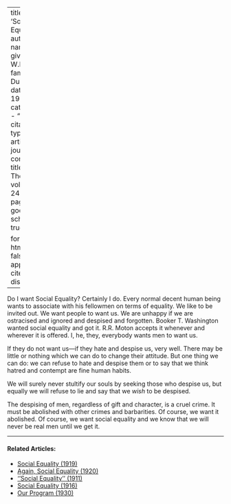 
---
title: 'Social Equality'
author:
  - name:
      given: W.E.B.
      family: Du Bois
date: May 1922
categories: 
  - ""
citation: 
  type: article-journal
  container-title: The Crisis
  volume: 24
  issue: 1
  page: 8
google-scholar: true

format:
  html:
    toc: false
    appendix-cite-as: display
---



Do I want Social Equality? Certainly I do. Every normal decent human being wants to associate with his fellowmen on terms of equality. We like to be invited out. We want people to want us. We are unhappy if we are ostracised and ignored and despised and forgotten. Booker T. Washington wanted social equality and got it. R.R. Moton accepts it whenever and wherever it is offered. I, he, they, everybody wants men to want us.

If they do not want us---if they hate and despise us, very well. There may be little or nothing which we can do to change their attitude. But one thing we can do: we can refuse to hate and despise them or to say that we think hatred and contempt are fine human habits.

We will surely never stultify our souls by seeking those who despise us, but equally we will refuse to lie and say that we *wish* to be despised. 

The despising of men, regardless of gift and character, is a cruel crime. It must be abolished with other crimes and barbarities. Of course, we want it abolished. Of course, we want social equality and we know that we will never be real men until we get it.

<!-- Similar articles start here -->
<div  class="clear-wrap"></div>
<hr>
#### Related Articles:

* [Social Equality (1919)](/Volumes/19/01/social_equality.html)
* [Again, Social Equality (1920)](/Volumes/19/05/again_social_equality.html)
* [''Social Equality'' (1911)](/Volumes/03/01/social_equality.html)
* [Social Equality (1916)](/Volumes/12/01/social_equality.html)
* [Our Program (1930)](/Volumes/37/05/our_program.html)

<!-- Similar articles end here -->